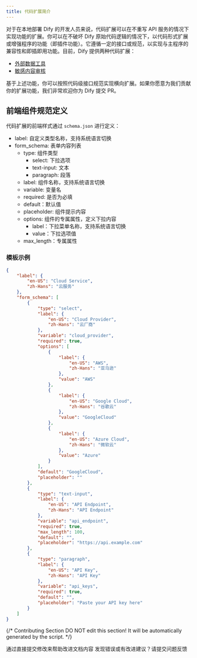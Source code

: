```yaml
---
title: 代码扩展简介
---
```


对于在本地部署 Dify 的开发人员来说，代码扩展可以在不重写 API 服务的情况下实现功能的扩展。你可以在不破坏 Dify 原始代码逻辑的情况下，以代码形式扩展或增强程序的功能（即插件功能）。它遵循一定的接口或规范，以实现与主程序的兼容性和即插即用功能。目前，Dify 提供两种代码扩展：

* [外部数据工具](./external-data-tool)
* [敏感内容审核](./moderation)

基于上述功能，你可以按照代码级接口规范实现横向扩展。如果你愿意为我们贡献你的扩展功能，我们非常欢迎你为 Dify 提交 PR。

## 前端组件规范定义

代码扩展的前端样式通过 `schema.json` 进行定义：

* label: 自定义类型名称，支持系统语言切换
* form_schema: 表单内容列表
  * type: 组件类型
    * select: 下拉选项
    * text-input: 文本
    * paragraph: 段落
  * label: 组件名称，支持系统语言切换
  * variable: 变量名
  * required: 是否为必填
  * default：默认值
  * placeholder: 组件提示内容
  * options: 组件的专属属性，定义下拉内容
    * label：下拉菜单名称，支持系统语言切换
    * value：下拉选项值
  * max_length：专属属性

### 模板示例

```json
{
    "label": {
        "en-US": "Cloud Service",
        "zh-Hans": "云服务"
    },
    "form_schema": [
        {
            "type": "select",
            "label": {
                "en-US": "Cloud Provider",
                "zh-Hans": "云厂商"
            },
            "variable": "cloud_provider",
            "required": true,
            "options": [
                {
                    "label": {
                        "en-US": "AWS",
                        "zh-Hans": "亚马逊"
                    },
                    "value": "AWS"
                },
                {
                    "label": {
                        "en-US": "Google Cloud",
                        "zh-Hans": "谷歌云"
                    },
                    "value": "GoogleCloud"
                },
                {
                    "label": {
                        "en-US": "Azure Cloud",
                        "zh-Hans": "微软云"
                    },
                    "value": "Azure"
                }
            ],
            "default": "GoogleCloud",
            "placeholder": ""
        },
        {
            "type": "text-input",
            "label": {
                "en-US": "API Endpoint",
                "zh-Hans": "API Endpoint"
            },
            "variable": "api_endpoint",
            "required": true,
            "max_length": 100,
            "default": "",
            "placeholder": "https://api.example.com"
        },
        {
            "type": "paragraph",
            "label": {
                "en-US": "API Key",
                "zh-Hans": "API Key"
            },
            "variable": "api_keys",
            "required": true,
            "default": "",
            "placeholder": "Paste your API key here"
        }
    ]
}
```

{/*
Contributing Section
DO NOT edit this section!
It will be automatically generated by the script.
*/}

<CardGroup cols="2">
    <Card
        title="编辑此页面"
        icon="pen-to-square"
        href="https://github.com/langgenius/dify-docs/edit/main/zh-hans/guides/tools/extensions/code-based/README.mdx"
    >
        通过直接提交修改来帮助改进文档内容
    </Card>
    <Card
        title="提交问题"
        icon="github"
        href="https://github.com/langgenius/dify-docs/issues/new?title=文档问题%3A%20&body=%23%23%20问题描述%0A%3C%21--%20请简要描述您发现的问题%20--%3E%0A%0A%23%23%20页面链接%0Ahttps%3A%2F%2Fgithub.com%2Flanggenius%2Fdify-docs%2Fblob%2Fmain%2Fzh-hans/guides/tools/extensions/code-based%2FREADME.mdx%0A%0A%23%23%20建议修改%0A%3C%21--%20如果有具体的修改建议，请在此说明%20--%3E%0A%0A%3C%21--%20感谢您对文档质量的关注！%20--%3E"
    >
        发现错误或有改进建议？请提交问题反馈
    </Card>
</CardGroup>
